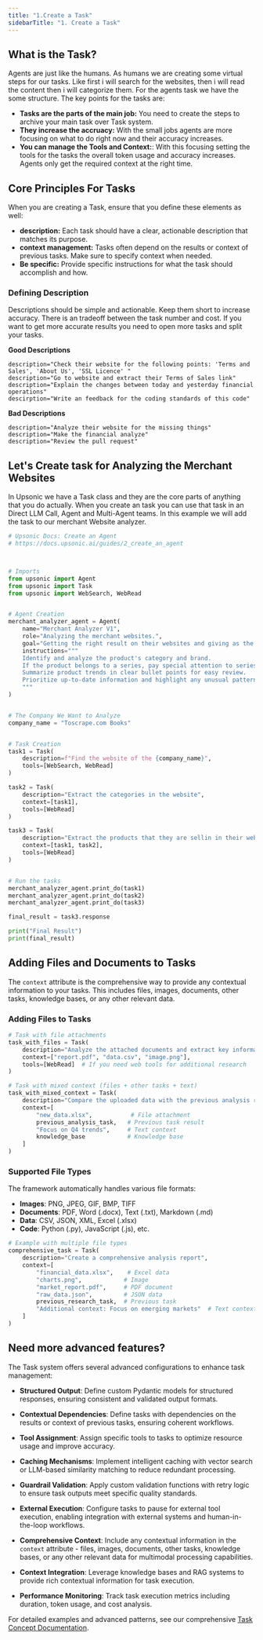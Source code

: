 ```yaml
---
title: "1.Create a Task"
sidebarTitle: "1. Create a Task"
---
```



## What is the Task?
Agents are just like the humans. As humans we are creating some virtual steps for our tasks. Like first i will search for the websites, then i will read the content then i will categorize them. For the agents task we have the some structure. The key points for the tasks are:

- **Tasks are the parts of the main job:** You need to create the steps to archive your main task over Task system.
- **They increase the accruacy:** With the small jobs agents are more focusing on what to do right now and their accuracy increases.
- **You can manage the Tools and Context:**: With this focusing setting the tools for the tasks the overall token usage and accuracy increases. Agents only get the required context at the right time.



## Core Principles For Tasks

When you are creating a Task, ensure that you define these elements as well:
- **description:** Each task should have a clear, actionable description that matches its purpose.
- **context management:** Tasks often depend on the results or context of previous tasks. Make sure to specify context when needed.
- **Be specific:** Provide specific instructions for what the task should accomplish and how.

### Defining Description
Descriptions should be simple and actionable. Keep them short to increase accuracy. There is an tradeoff between the task number and cost. If you want to get more accurate results you need to open more tasks and split your tasks. 

**Good Descriptions**
```
description="Check their website for the following points: 'Terms and Sales', 'About Us', 'SSL Licence' "
description="Go to website and extract their Terms of Sales link"
description="Explain the changes between today and yesterday financial operations"
descirption="Write an feedback for the coding standards of this code"
```

**Bad Descriptions**
```
description="Analyze their website for the missing things"
description="Make the financial analyze"
description="Review the pull request"
```


## Let's Create task for Analyzing the Merchant Websites

In Upsonic we have a Task class and they are the core parts of anything that you do actually. When you create an task you can use that task in an Direct LLM Call, Agent and Multi-Agent teams. In this example we will add the task to our merchant Website analyzer.



```python
# Upsonic Docs: Create an Agent
# https://docs.upsonic.ai/guides/2_create_an_agent



# Imports
from upsonic import Agent
from upsonic import Task
from upsonic import WebSearch, WebRead


# Agent Creation
merchant_analyzer_agent = Agent(
    name="Merchant Analyzer V1",
    role="Analyzing the merchant websites.",
    goal="Getting the right result on their websites and giving as the user requested format",
    instructions="""
    Identify and analyze the product's category and brand.
    If the product belongs to a series, pay special attention to series details and related products.
    Summarize product trends in clear bullet points for easy review.
    Prioritize up-to-date information and highlight any unusual patterns or outliers.
    """
)


# The Company We Want to Analyze
company_name = "Toscrape.com Books"


# Task Creation
task1 = Task(
    description=f"Find the website of the {company_name}",
    tools=[WebSearch, WebRead]    
)

task2 = Task(
    description="Extract the categories in the website", 
    context=[task1],
    tools=[WebRead]
)

task3 = Task(
    description="Extract the products that they are sellin in their websites by the categories", 
    context=[task1, task2],
    tools=[WebRead]
)


# Run the tasks
merchant_analyzer_agent.print_do(task1)
merchant_analyzer_agent.print_do(task2)
merchant_analyzer_agent.print_do(task3)

final_result = task3.response

print("Final Result")
print(final_result)

```

## Adding Files and Documents to Tasks

The `context` attribute is the comprehensive way to provide any contextual information to your tasks. This includes files, images, documents, other tasks, knowledge bases, or any other relevant data.

### Adding Files to Tasks

```python
# Task with file attachments
task_with_files = Task(
    description="Analyze the attached documents and extract key information",
    context=["report.pdf", "data.csv", "image.png"],
    tools=[WebRead]  # If you need web tools for additional research
)

# Task with mixed context (files + other tasks + text)
task_with_mixed_context = Task(
    description="Compare the uploaded data with the previous analysis results",
    context=[
        "new_data.xlsx",           # File attachment
        previous_analysis_task,   # Previous task result
        "Focus on Q4 trends",     # Text context
        knowledge_base            # Knowledge base
    ]
)
```

### Supported File Types

The framework automatically handles various file formats:

- **Images**: PNG, JPEG, GIF, BMP, TIFF
- **Documents**: PDF, Word (.docx), Text (.txt), Markdown (.md)
- **Data**: CSV, JSON, XML, Excel (.xlsx)
- **Code**: Python (.py), JavaScript (.js), etc.

```python
# Example with multiple file types
comprehensive_task = Task(
    description="Create a comprehensive analysis report",
    context=[
        "financial_data.xlsx",    # Excel data
        "charts.png",            # Image
        "market_report.pdf",     # PDF document
        "raw_data.json",         # JSON data
        previous_research_task,  # Previous task
        "Additional context: Focus on emerging markets"  # Text context
    ]
)
```


## Need more advanced features?

The Task system offers several advanced configurations to enhance task management:

- **Structured Output**: Define custom Pydantic models for structured responses, ensuring consistent and validated output formats.

- **Contextual Dependencies**: Define tasks with dependencies on the results or context of previous tasks, ensuring coherent workflows.

- **Tool Assignment**: Assign specific tools to tasks to optimize resource usage and improve accuracy.

- **Caching Mechanisms**: Implement intelligent caching with vector search or LLM-based similarity matching to reduce redundant processing.

- **Guardrail Validation**: Apply custom validation functions with retry logic to ensure task outputs meet specific quality standards.

- **External Execution**: Configure tasks to pause for external tool execution, enabling integration with external systems and human-in-the-loop workflows.

- **Comprehensive Context**: Include any contextual information in the `context` attribute - files, images, documents, other tasks, knowledge bases, or any other relevant data for multimodal processing capabilities.

- **Context Integration**: Leverage knowledge bases and RAG systems to provide rich contextual information for task execution.

- **Performance Monitoring**: Track task execution metrics including duration, token usage, and cost analysis.

For detailed examples and advanced patterns, see our comprehensive [Task Concept Documentation](https://docs.upsonic.ai/concepts/tasks/overview).